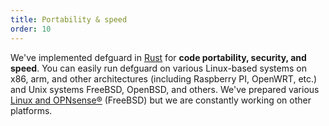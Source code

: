 ```yaml
---
title: Portability & speed
order: 10
---
```


We've implemented defguard in [Rust](https://www.rust-lang.org/) for **code portability, security, and speed**.
You can easily run defguard on various Linux-based systems on x86, arm, and other architectures
(including Raspberry PI, OpenWRT, etc.) and Unix systems FreeBSD, OpenBSD, and others.
We've prepared various [Linux and OPNsense®](https://docs.defguard.net/features/setting-up-your-instance) (FreeBSD) but we are constantly working on other platforms.
